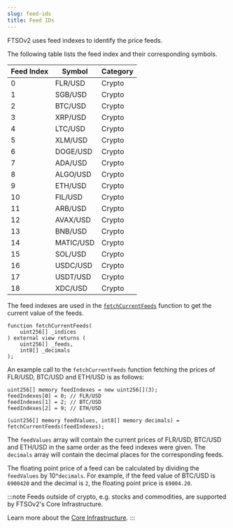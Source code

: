 ```yaml
---
slug: feed-ids
title: Feed IDs
---
```


FTSOv2 uses feed indexes to identify the price feeds.

The following table lists the feed index and their corresponding symbols.

| Feed Index | Symbol    | Category |
| ---------- | --------- | -------- |
| 0          | FLR/USD   | Crypto   |
| 1          | SGB/USD   | Crypto   |
| 2          | BTC/USD   | Crypto   |
| 3          | XRP/USD   | Crypto   |
| 4          | LTC/USD   | Crypto   |
| 5          | XLM/USD   | Crypto   |
| 6          | DOGE/USD  | Crypto   |
| 7          | ADA/USD   | Crypto   |
| 8          | ALGO/USD  | Crypto   |
| 9          | ETH/USD   | Crypto   |
| 10         | FIL/USD   | Crypto   |
| 11         | ARB/USD   | Crypto   |
| 12         | AVAX/USD  | Crypto   |
| 13         | BNB/USD   | Crypto   |
| 14         | MATIC/USD | Crypto   |
| 15         | SOL/USD   | Crypto   |
| 16         | USDC/USD  | Crypto   |
| 17         | USDT/USD  | Crypto   |
| 18         | XDC/USD   | Crypto   |

The feed indexes are used in the [`fetchCurrentFeeds`](solidity-reference/IFastUpdater#fetchcurrentfeeds) function to get the current value of the feeds.

```solidity
function fetchCurrentFeeds(
    uint256[] _indices
) external view returns (
    uint256[] _feeds,
    int8[] _decimals
);
```

An example call to the `fetchCurrentFeeds` function fetching the prices of FLR/USD, BTC/USD and ETH/USD is as follows:

```solidity
uint256[] memory feedIndexes = new uint256[](3);
feedIndexes[0] = 0; // FLR/USD
feedIndexes[1] = 2; // BTC/USD
feedIndexes[2] = 9; // ETH/USD

(uint256[] memory feedValues, int8[] memory decimals) = fetchCurrentFeeds(feedIndexes);
```

The `feedValues` array will contain the current prices of FLR/USD, BTC/USD and ETH/USD in the same order as the feed indexes were given. The `decimals` array will contain the decimal places for the corresponding feeds.

The floating point price of a feed can be calculated by dividing the `feedValues` by 10^`decimals`. For example, if the feed value of BTC/USD is `6900420` and the decimal is `2`, the floating point price is `69004.20`.

:::note
Feeds outside of crypto, e.g. stocks and commodities, are supported by FTSOv2's Core Infrastructure.

Learn more about the [Core Infrastructure](/docs/category/core-infrastructure).
:::
